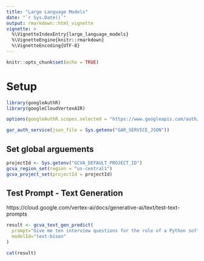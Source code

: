 ```yaml
---
title: "Large Language Models"
date: "`r Sys.Date()`"
output: rmarkdown::html_vignette
vignette: >
  %\VignetteIndexEntry{large_language_models}
  %\VignetteEngine{knitr::rmarkdown}
  %\VignetteEncoding{UTF-8}
---
```



```r
knitr::opts_chunk$set(echo = TRUE)
```

# Setup

```r
library(googleAuthR)
library(googleCloudVertexAIR)

options(googleAuthR.scopes.selected = "https://www.googleapis.com/auth/cloud-platform")

gar_auth_service(json_file = Sys.getenv("GAR_SERVICE_JSON"))
```

## Set global arguements

```r
projectId <- Sys.getenv("GCVA_DEFAULT_PROJECT_ID")
gcva_region_set(region = "us-central1")
gcva_project_set(projectId = projectId)
```

## Test Prompt - Text Generation 

https://cloud.google.com/vertex-ai/docs/generative-ai/text/test-text-prompts

```r
result <- gcva_text_gen_predict(
  prompt="Give me ten interview questions for the role of a Python software engineer.",
  modelId="text-bison"
)

cat(result)
```
